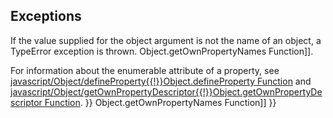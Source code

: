 {{Page_Title}}
{{Flags}}
{{Summary_Section|Returns the names of the enumerable properties and methods of an object.

}}
{{JS_Syntax|Formats={{JS_Syntax_Format
|Format= Object.keys( object )}}
|Values={{JS_Syntax_Parameter
|Name=object
|Required=Required
|Description=The object that contains the properties and methods. This can be an object that you created or an existing Document Object Model (DOM) object.}}
}}
{{JS_Return_Value
|Description=An array that contains the names of the enumerable properties and methods of the object.}}
==Exceptions==
If the value supplied for the object argument is not the name of an object, a TypeError exception is thrown.
{{Remarks_Section
|Remarks=The '''keys''' method returns only the names of enumerable properties and methods. To return the names of both enumerable and non-enumerable properties and methods, you can use [[javascript/Object/getOwnPropertyNames{{!}}Object.getOwnPropertyNames Function]].

For information about the enumerable attribute of a property, see [[javascript/Object/defineProperty{{!}}Object.defineProperty Function]] and [[javascript/Object/getOwnPropertyDescriptor{{!}}Object.getOwnPropertyDescriptor Function]].
}}
{{Examples_Section
|Not_required=No
|Examples={{Single_Example
|Language=JavaScript
|Description=The following example creates an object that has three properties and a method. It then uses the '''keys''' method to get the properties and methods of the object.

|Code= // Create a constructor function.
 function Pasta(grain, width, shape) {
     this.grain = grain;
     this.width = width;
     this.shape = shape;
 
     // Define a method.
     this.toString = function () {
         return (this.grain + ", " + this.width + ", " + this.shape);
     }
 }
 
 // Create an object.
 var spaghetti = new Pasta("wheat", 0.2, "circle");
 
 // Put the enumerable properties and methods of the object in an array.
 var arr = Object.keys(spaghetti);
 document.write (arr);
 
 // Output:
 // grain,width,shape,toString
}}{{Single_Example
|Language=JavaScript
|Description=The following example displays the names of all enumerable properties that start with the letter "g" in the Pasta object.

|Code= // Create a constructor function.
 function Pasta(grain, width, shape) {
     this.grain = grain;
     this.width = width;
     this.shape = shape;
 }
 
 var polenta = new Pasta("corn", 1, "mush");
 
 var keys = Object.keys(polenta).filter(CheckKey);
 document.write(keys);
 
 // Check whether the first character of a string is "g".
 function CheckKey(value) {
     var firstChar = value.substr(0, 1);
     if (firstChar.toLowerCase() == "g")
         return true;
     else
         return false;
 }
 
 // Output:
 // grain
}}}}
{{See_Also_Section
|Manual_links=* [[javascript/Object/getOwnPropertyNames{{!}}Object.getOwnPropertyNames Function]]
}}
{{Topics | JS Basic}}

{{External_Attribution
|Is_CC-BY-SA=No
|Sources=MSDN
|MDN_link=
|MSDN_link=http://msdn.microsoft.com/en-us/library/ie/ff688127(v=vs.94).aspx
|HTML5Rocks_link=
}}
